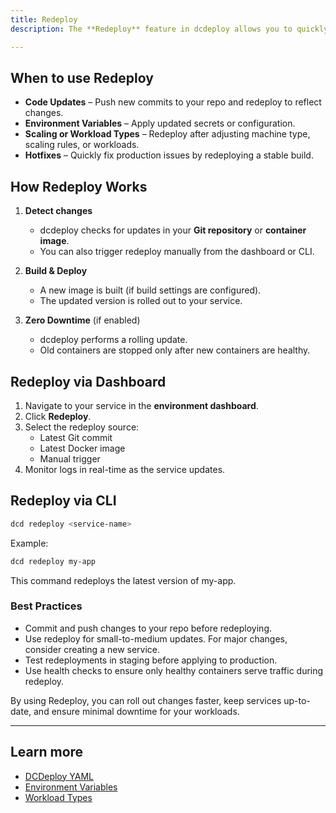 ```yaml
---
title: Redeploy
description: The **Redeploy** feature in dcdeploy allows you to quickly apply changes to an existing service without creating a new one. This is useful when you’ve updated your code, modified environment variables, or adjusted configuration and want to roll out the changes seamlessly.

---
```


## When to use Redeploy

- **Code Updates** – Push new commits to your repo and redeploy to reflect changes.  
- **Environment Variables** – Apply updated secrets or configuration.  
- **Scaling or Workload Types** – Redeploy after adjusting machine type, scaling rules, or workloads.  
- **Hotfixes** – Quickly fix production issues by redeploying a stable build.  


## How Redeploy Works

1. **Detect changes**  
   - dcdeploy checks for updates in your **Git repository** or **container image**.  
   - You can also trigger redeploy manually from the dashboard or CLI.  

2. **Build & Deploy**  
   - A new image is built (if build settings are configured).  
   - The updated version is rolled out to your service.  

3. **Zero Downtime** (if enabled)  
   - dcdeploy performs a rolling update.  
   - Old containers are stopped only after new containers are healthy.  

## Redeploy via Dashboard

1. Navigate to your service in the **environment dashboard**.  
2. Click **Redeploy**.  
3. Select the redeploy source:
   - Latest Git commit  
   - Latest Docker image  
   - Manual trigger  
4. Monitor logs in real-time as the service updates.  


## Redeploy via CLI

```bash
dcd redeploy <service-name>
```
Example:

```bash
dcd redeploy my-app
```
This command redeploys the latest version of my-app.

### Best Practices
- Commit and push changes to your repo before redeploying.
- Use redeploy for small-to-medium updates. For major changes, consider creating a new service.
- Test redeployments in staging before applying to production.
- Use health checks to ensure only healthy containers serve traffic during redeploy.

By using Redeploy, you can roll out changes faster, keep services up-to-date, and ensure minimal downtime for your workloads.

--- 

## Learn more
- [DCDeploy YAML](./dcdeploy-yml)  
- [Environment Variables](./environment-variables)  
- [Workload Types](./workload-types) 
